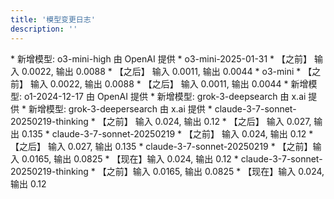 ```yaml
---
title: '模型变更日志'
description: ''
---
```


<Update label="2025-03-24">
* 新增模型: o3-mini-high 由 OpenAI 提供
* o3-mini-2025-01-31
  * 【之前】 输入 0.0022, 输出 0.0088
  * 【之后】 输入 0.0011, 输出 0.0044
</Update>

<Update label="2025-03-24">
* o3-mini
  * 【之前】 输入 0.0022, 输出 0.0088
  * 【之后】 输入 0.0011, 输出 0.0044
</Update>

<Update label="2025-03-24">
* 新增模型: o1-2024-12-17 由 OpenAI 提供
</Update>

<Update label="2025-03-21">
* 新增模型: grok-3-deepsearch 由 x.ai 提供
* 新增模型: grok-3-deepersearch 由 x.ai 提供
</Update>

<Update label="2025-03-17">
* claude-3-7-sonnet-20250219-thinking
  * 【之前】 输入 0.024, 输出 0.12
  * 【之后】 输入 0.027, 输出 0.135
* claude-3-7-sonnet-20250219
  * 【之前】 输入 0.024, 输出 0.12
  * 【之后】 输入 0.027, 输出 0.135
</Update>

<Update label="2025-03-14">
* claude-3-7-sonnet-20250219
  * 【之前】输入 0.0165, 输出 0.0825
  * 【现在】输入 0.024, 输出 0.12 
* claude-3-7-sonnet-20250219-thinking
  * 【之前】输入 0.0165, 输出 0.0825
  * 【现在】输入 0.024, 输出 0.12
</Update>
